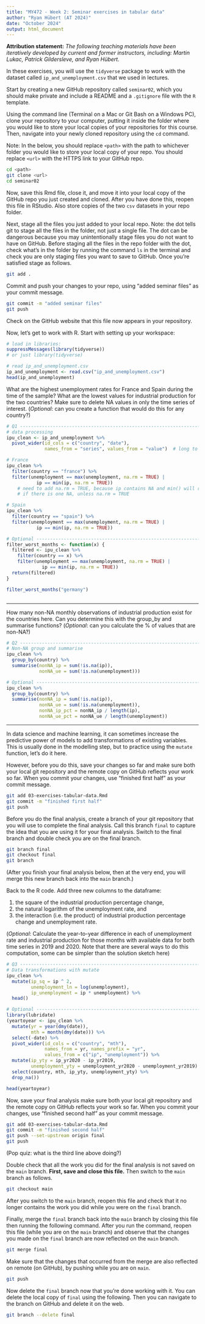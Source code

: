 ```yaml
---
title: "MY472 - Week 2: Seminar exercises in tabular data"
author: "Ryan Hübert (AT 2024)"
date: "October 2024"
output: html_document
---
```


**Attribution statement:** _The following teaching materials have been 
iteratively developed by current and former instructors, including: Martin 
Lukac, Patrick Gildersleve, and Ryan Hübert._

In these exercises, you will use the `tidyverse` package to work with the 
dataset called `ip_and_unemployment.csv` that we used in lectures. 

Start by creating a new GitHub repository called `seminar02`, which you should
make private and include a README and a `.gitignore` file with the `R` template.

Using the command line (Terminal on a Mac or Git Bash on a Windows PC), clone 
your repository to your computer, putting it inside the folder where you would 
like to store your local copies of your repositories for this course. 
Then, navigate into your newly cloned repository using the `cd` command.

Note: In the below, you should replace `<path>` with the path to whichever 
folder you would like to store your local copy of your repo. You should replace 
`<url>` with the HTTPS link to your GitHub repo.

```bash
cd <path>
git clone <url>
cd seminar02
```

Now, save this Rmd file, close it, and move it into your local copy of the 
GitHub repo you just created and cloned. After you have done this, reopen this
file in RStudio. Also store copies of the two `csv` datasets in your repo folder.

Next, stage all the files you just added to your local repo. Note: the dot tells 
git to stage all the files in the folder, not just a single file. The dot can be 
dangerous because you may unintentionally stage files you do not want to have on 
GitHub. Before staging all the files in the repo folder with the dot, check 
what's in the folder by running the command `ls` in the terminal and check you 
are only staging files you want to save to GitHub. Once you're satisfied stage 
as follows.

```bash
git add .
```

Commit and push your changes to your repo, using "added seminar files" as your 
commit message.

```bash
git commit -m "added seminar files"
git push
```

Check on the GitHub website that this file now appears in your repository.

Now, let's get to work with R. Start with setting up your workspace:

```r
# load in libraries:
suppressMessages(library(tidyverse))
# or just library(tidyverse)

# read ip_and_unemployment.csv
ip_and_unemployment <- read.csv("ip_and_unemployment.csv")
head(ip_and_unemployment)

```
    
What are the highest unemployment rates for France and Spain during the time of 
the sample?  What are the lowest values for industrial production for the two 
countries? Make sure to delete NA values in only the time series of interest. 
(_Optional_: can you create a function that would do this for any country?)

```r
# Q1 --------------------------------------------------------------------------
# data processing
ipu_clean <- ip_and_unemployment %>%
  pivot_wider(id_cols = c("country", "date"), 
              names_from = "series", values_from = "value")  # long to wide

# France
ipu_clean %>%
  filter(country == "france") %>%
  filter(unemployment == max(unemployment, na.rm = TRUE) | 
           ip == min(ip, na.rm = TRUE)) 
    # need to add na.rm = TRUE, because ip contains NA and min() will return NA
    # if there is one NA, unless na.rm = TRUE

# Spain
ipu_clean %>%
  filter(country == "spain") %>%
  filter(unemployment == max(unemployment, na.rm = TRUE) | 
           ip == min(ip, na.rm = TRUE))

# Optional --------------------------------------------------------------------
filter_worst_months <- function(x) {
  filtered <- ipu_clean %>%
    filter(country == x) %>%
    filter(unemployment == max(unemployment, na.rm = TRUE) | 
             ip == min(ip, na.rm = TRUE))
  return(filtered)
}

filter_worst_months("germany")



```

-----

How many non-NA monthly observations of industrial production exist for the 
countries here. Can you  determine this with the group_by and summarise 
functions? (_Optional_: can you calculate the % of values that are non-NA?)

```r
# Q2 --------------------------------------------------------------------------
# Non-NA group and summarise
ipu_clean %>%
  group_by(country) %>%
  summarise(nonNA_ip = sum(!is.na(ip)),
            nonNA_ue = sum(!is.na(unemployment)))

# Optional --------------------------------------------------------------------
ipu_clean %>%
  group_by(country) %>%
  summarise(nonNA_ip = sum(!is.na(ip)),
            nonNA_ue = sum(!is.na(unemployment)),
            nonNA_ip_pct = nonNA_ip / length(ip),
            nonNA_ue_pct = nonNA_ue / length(unemployment))
```

-----

In data science and machine learning, it can sometimes increase the predictive 
power of models to add transformations of existing variables. This is usually 
done in the modelling step, but to practice using the `mutate` function, let's do 
it here. 

However, before you do this, save your changes so far and make sure both your 
local git repository and the remote copy on GitHub reflects your work so far. 
When you commit your changes, use "finished first half" as your commit message.

```bash
git add 03-exercises-tabular-data.Rmd
git commit -m "finished first half"
git push
```

Before you do the final analysis, create a branch of your git repository that
you will use to complete the final analysis. Call this branch `final` to capture
the idea that you are using it for your final analysis. Switch to the final 
branch and double check you are on the final branch.

```bash
git branch final 
git checkout final
git branch
```

(After you finish your final analysis below, then at the very end, you will 
merge this new branch back into the `main` branch.)

Back to the R code. Add three new columns to the dataframe: 

  1. the square of the industrial production percentage change, 
  2. the natural logarithm of the unemployment rate, and 
  3. the interaction (i.e. the product) of industrial production percentage 
  change and unemployment rate.
  
(_Optional_: Calculate the year-to-year difference in each of unemployment rate 
and industrial production for those months with available data for both time 
series in 2019 and 2020. Note that there are several ways to do this 
computation, some can be simpler than the solution sketch here)

```r
# Q3 --------------------------------------------------------------------------
# Data transformations with mutate
ipu_clean %>%
  mutate(ip_sq = ip ^ 2,
         unemployment_ln = log(unemployment),
         ip_unemployment = ip * unemployment) %>%
  head()

# Optional --------------------------------------------------------------------
library(lubridate)
(yeartoyear <- ipu_clean %>%
  mutate(yr = year(dmy(date)),
         mth = month(dmy(date))) %>%
  select(-date) %>%
  pivot_wider(id_cols = c("country", "mth"),
              names_from = yr, names_prefix = "yr",
              values_from = c("ip", "unemployment")) %>%
  mutate(ip_yty = ip_yr2020 - ip_yr2019,
         unemployment_yty = unemployment_yr2020 - unemployment_yr2019) %>%
  select(country, mth, ip_yty, unemployment_yty) %>%
  drop_na())

head(yeartoyear)

```

Now, save your final analysis make sure both your local git repository and the 
remote copy on GitHub reflects your work so far. When you commit your changes, 
use "finished second half" as your commit message.

```bash
git add 03-exercises-tabular-data.Rmd
git commit -m "finished second half"
git push --set-upstream origin final
git push 
```

(Pop quiz: what is the third line above doing?)

Double check that all the work you did for the final analysis is not saved on 
the `main` branch. **First, save and close this file.** Then switch to the 
`main` branch as follows.

```bash
git checkout main 
```

After you switch to the `main` branch, reopen this file and check that it no 
longer contains the work you did while you were on the `final` branch. 

Finally, merge the `final` branch back into the `main` branch by closing this 
file then running the following command. After you run the command, reopen this 
file (while you are on the `main` branch) and observe that the changes you made
on the `final` branch are now reflected on the `main` branch.

```bash
git merge final
```

Make sure that the changes that occurred from the merge are also reflected on 
remote (on GitHub), by pushing while you are on `main`.

```bash
git push
```

Now delete the `final` branch now that you're done working with it. You can 
delete the local copy of `final` using the following. Then you can navigate to 
the branch on GitHub and delete it on the web.

```bash
git branch --delete final
```